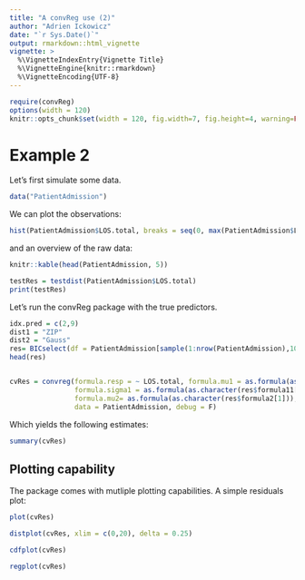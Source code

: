 ```yaml
---
title: "A convReg use (2)"
author: "Adrien Ickowicz"
date: "`r Sys.Date()`"
output: rmarkdown::html_vignette
vignette: >
  %\VignetteIndexEntry{Vignette Title}
  %\VignetteEngine{knitr::rmarkdown}
  %\VignetteEncoding{UTF-8}
---
```


```r
require(convReg)
options(width = 120)
knitr::opts_chunk$set(width = 120, fig.width=7, fig.height=4, warning=FALSE, message=FALSE)
```

# Example 2

Let's first simulate some data.

```r
data("PatientAdmission")
```

We can plot the observations:

```r
hist(PatientAdmission$LOS.total, breaks = seq(0, max(PatientAdmission$LOS.total)+1, by=0.25), xlim = c(0,20), xlab = "", ylab="", main="")
```

and an overview of the raw data:
 
```r
knitr::kable(head(PatientAdmission, 5))
```

```r
testRes = testdist(PatientAdmission$LOS.total)
print(testRes)
```
Let's run the convReg package with the true predictors.

```r
idx.pred = c(2,9)
dist1 = "ZIP"
dist2 = "Gauss"
res= BICselect(df = PatientAdmission[sample(1:nrow(PatientAdmission),100),], formula.resp = ~ LOS.total, idx.pred = idx.pred, dist1 = dist1, dist2 = dist2, quiet = F, formulas = "all")
head(res)


cvRes = convreg(formula.resp = ~ LOS.total, formula.mu1 = as.formula(as.character(res$formula1[1])), 
                formula.sigma1 = as.formula(as.character(res$formula11[1])), 
                formula.mu2= as.formula(as.character(res$formula2[1])), method = "mle",  dist1 = "ZIP",
                data = PatientAdmission, debug = F)
```

Which yields the following estimates:

```r
summary(cvRes)
```

## Plotting capability

The package comes with mutliple plotting capabilities. A simple residuals plot:

```r
plot(cvRes)
```

```r
distplot(cvRes, xlim = c(0,20), delta = 0.25)
```

```r
cdfplot(cvRes)
```

```r
regplot(cvRes)
```
